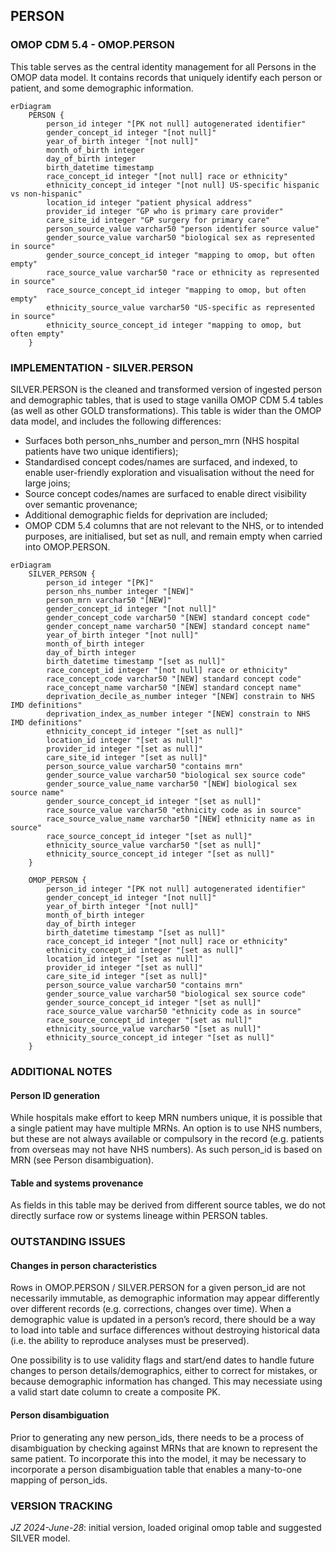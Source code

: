 
## PERSON

### OMOP CDM 5.4 - OMOP.PERSON
This table serves as the central identity management for all Persons in the OMOP data model. It contains records that uniquely identify each person or patient, and some demographic information. 
```mermaid
erDiagram
    PERSON {
        person_id integer "[PK not null] autogenerated identifier"
        gender_concept_id integer "[not null]"
        year_of_birth integer "[not null]"
        month_of_birth integer
        day_of_birth integer
        birth_datetime timestamp
        race_concept_id integer "[not null] race or ethnicity"
        ethnicity_concept_id integer "[not null] US-specific hispanic vs non-hispanic"
        location_id integer "patient physical address"
        provider_id integer "GP who is primary care provider"
        care_site_id integer "GP surgery for primary care"
        person_source_value varchar50 "person identifer source value"
        gender_source_value varchar50 "biological sex as represented in source"
        gender_source_concept_id integer "mapping to omop, but often empty"
        race_source_value varchar50 "race or ethnicity as represented in source"
        race_source_concept_id integer "mapping to omop, but often empty"
        ethnicity_source_value varchar50 "US-specific as represented in source"
        ethnicity_source_concept_id integer "mapping to omop, but often empty"
    }
```

### IMPLEMENTATION - SILVER.PERSON

SILVER.PERSON is the cleaned and transformed version of ingested person and demographic tables, that is used to stage vanilla OMOP CDM 5.4 tables (as well as other GOLD transformations). This table is wider than the OMOP data model, and includes the following differences:

- Surfaces both person_nhs_number and person_mrn (NHS hospital patients have two unique identifiers);
- Standardised concept codes/names are surfaced, and indexed, to enable user-friendly exploration and visualisation without the need for large joins;
- Source concept codes/names are surfaced to enable direct visibility over semantic provenance;
- Additional demographic fields for deprivation are included; 
- OMOP CDM 5.4 columns that are not relevant to the NHS, or to intended purposes, are initialised, but set as null, and remain empty when carried into OMOP.PERSON.  

```mermaid
erDiagram
    SILVER_PERSON {
        person_id integer "[PK]"
        person_nhs_number integer "[NEW]"
        person_mrn varchar50 "[NEW]"
        gender_concept_id integer "[not null]"
        gender_concept_code varchar50 "[NEW] standard concept code"
        gender_concept_name varchar50 "[NEW] standard concept name"
        year_of_birth integer "[not null]"
        month_of_birth integer
        day_of_birth integer
        birth_datetime timestamp "[set as null]"
        race_concept_id integer "[not null] race or ethnicity"
        race_concept_code varchar50 "[NEW] standard concept code"
        race_concept_name varchar50 "[NEW] standard concept name"
        deprivation_decile_as_number integer "[NEW] constrain to NHS IMD definitions"       
        deprivation_index_as_number integer "[NEW] constrain to NHS IMD definitions"
        ethnicity_concept_id integer "[set as null]"
        location_id integer "[set as null]"
        provider_id integer "[set as null]"
        care_site_id integer "[set as null]"
        person_source_value varchar50 "contains mrn"
        gender_source_value varchar50 "biological sex source code"
        gender_source_value_name varchar50 "[NEW] biological sex source name"
        gender_source_concept_id integer "[set as null]"
        race_source_value varchar50 "ethnicity code as in source"
        race_source_value_name varchar50 "[NEW] ethnicity name as in source"
        race_source_concept_id integer "[set as null]"
        ethnicity_source_value varchar50 "[set as null]"
        ethnicity_source_concept_id integer "[set as null]"    
    }

    OMOP_PERSON {
        person_id integer "[PK not null] autogenerated identifier"
        gender_concept_id integer "[not null]"
        year_of_birth integer "[not null]"
        month_of_birth integer
        day_of_birth integer
        birth_datetime timestamp "[set as null]"
        race_concept_id integer "[not null] race or ethnicity"
        ethnicity_concept_id integer "[set as null]"
        location_id integer "[set as null]"
        provider_id integer "[set as null]"
        care_site_id integer "[set as null]"
        person_source_value varchar50 "contains mrn"
        gender_source_value varchar50 "biological sex source code"
        gender_source_concept_id integer "[set as null]"
        race_source_value varchar50 "ethnicity code as in source"
        race_source_concept_id integer "[set as null]"
        ethnicity_source_value varchar50 "[set as null]"
        ethnicity_source_concept_id integer "[set as null]"
    }
```


### ADDITIONAL NOTES

#### Person ID generation
While hospitals make effort to keep MRN numbers unique, it is possible that a single patient may have multiple MRNs. An option is to use NHS numbers, but these are not always available or compulsory in the record (e.g. patients from overseas may not have NHS numbers). As such person_id is based on MRN (see Person disambiguation).

#### Table and systems provenance
As fields in this table may be derived from different source tables, we do not directly surface row or systems lineage within PERSON tables.

### OUTSTANDING ISSUES

#### Changes in person characteristics
Rows in OMOP.PERSON / SILVER.PERSON for a given person_id are not necessarily immutable, as demographic information may appear differently over different records (e.g. corrections, changes over time). When a demographic value is updated in a person's record, there should be a way to load into table and surface differences without destroying historical data (i.e. the ability to reproduce analyses must be preserved).

One possibility is to use validity flags and start/end dates to handle future changes to person details/demographics, either to correct for mistakes, or because demographic information has changed. This may necessiate using a valid start date column to create a composite PK. 

#### Person disambiguation
Prior to generating any new person_ids, there needs to be a process of disambiguation by checking against MRNs that are known to represent the same patient. To incorporate this into the model, it may be necessary to incorporate a person disambiguation table that enables a many-to-one mapping of person_ids.

### VERSION TRACKING

_JZ 2024-June-28_: initial version, loaded original omop table and suggested SILVER model.
